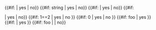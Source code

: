 <!-- The engine supports this test fully -->

{{#if: | yes | no}}
{{#if: string | yes | no}}
{{#if:      | yes | no}}
{{#if:


| yes | no}}
{{#if: 1==2 | yes | no }}
{{#if: 0 | yes | no }}
{{#if: foo | yes }}
{{#if: | yes }}
{{#if: foo | | no}}
